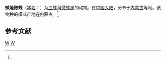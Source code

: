 {{Speciesbox
| taxon = Erigone subprominens
| binomial_authority = (Saito, 1936)<ref name='id13236'>{{cite web| url =http://www.bioinfo.cn/db05/BjdwSpecies.php?action=view&id=13236| title =微隆微蛛| work =《中国动物物种编目数据库》| publisher =中国科学院微生物研究所| author =中国科学院动物研究所| accessdate =2009-04-28| deadurl =yes| archiveurl =https://web.archive.org/web/20160305055456/http://www.bioinfo.cn/db05/BjdwSpecies.php?action=view&id=13236| archivedate =2016-03-05}}</ref>
}}

'''微隆微蛛'''（[[学名|学名]]：{{lang|la|''Erigone subprominens''}}）为[[皿蛛科|皿蛛科]][[微蛛属|微蛛属]]的动物。在[[中国大陆|中国大陆]]，分布于[[内蒙古|内蒙古]]等地。该物种的模式产地在内蒙古。<ref name='id13236'/>

== 参考文献 ==
{{reflist}}

{{taxonbar}}
[[Category:_1936年描述的动物|W]]
[[Category:微蛛属|W]]